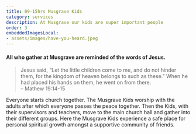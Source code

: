 ```yaml
---
title: 09-15hrs Musgrave Kids
category: services 
description: At Musgrave our kids are super important people
order: 3
embeddedImagesLocal:
- assets/images/have-you-heard.jpeg
---
```


#### All who gather at Musgrave are reminded of the words of Jesus.   

> Jesus said, “Let the little children come to me, and do not hinder them, for the kingdom of heaven belongs to such as these.” When he had placed his hands on them, he went on from there.  
– Mathew 19:14-15

Everyone starts church together. The Musgrave Kids worship with the adults after which everyone passes the peace together. Then the Kids, with their supervisors and teachers, move to the main church hall and gather into their different groups. Here the Musgrave Kids experience a safe place for personal spiritual growth amongst a supportive community of friends. 

